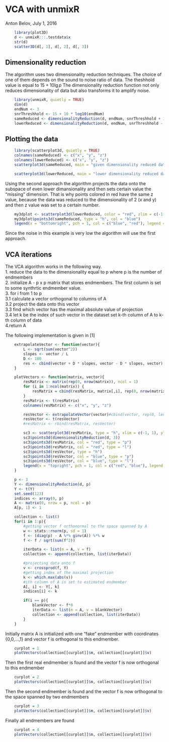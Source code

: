<!--
%\VignetteEngine{knitr::knitr}
%\VignetteIndexEntry{VCA with unmixR}
%\VignetteKeywords{hyperspectral unmixing, vertex component analysis, VCA}
 -->

VCA with unmixR
========================================================

Anton Belov, July 1, 2016

```r
    library(plot3D)
    d <- unmixR:::.testdata$x
    str(d)
    scatter3D(d[, 1], d[, 2], d[, 3])
```

## Dimensionality reduction
The algorithm uses two dimensionality reduction techniques. The choice of one of them depends on the sound to noise ratio of data. The theshhold value is equal to $15 + 10\lg p$ The dimensionality reduction function not only reduces dimensionality of data but also transforms it to amplify noise.

```r
    library(unmixR, quietly = TRUE)
    dim(d)
    endNum <- 3
    snrThreshhold <- 15 + 10 * log10(endNum)
    sameReduced <- dimensionalityReduction(d, endNum, snrThreshhold + 1)
    lowerReduced <- dimensionalityReduction(d, endNum, snrThreshhold - 1)
```

## Plotting the data

```r
    library(scatterplot3d, quietly = TRUE)
    colnames(sameReduced) <- c("x", "y", "z")
    colnames(lowerReduced) <- c("x", "y", "z")
    scatterplot3d(sameReduced, main = "given dimensionality reduced data")
```

```r
    scatterplot3d(lowerReduced, main = "lower dimensionality reduced data")
```

Using the second approach the algorithm projects the data onto the subspace of even lower dimansionality and then sets certain value the "missing" dimension. That is why points colored in red have the same z value, because the data was reduced to the dimensionality of 2 (x and y) and then z value was set to a certain number.
```r
    my3dplot <- scatterplot3d(lowerReduced, color = "red", zlim = c(-1, 3), main = "transformed data")
    my3dplot$points3d(sameReduced, type = "h", col = "blue")
    legend(x = "bottomright", pch = 1, col = c("blue", "red"), legend = c("same", "lower"))
```

Since the noise in this example is very low the algorithm will use the first approach.

## VCA iterations
The VCA algorithm works in the following way.\
1. reduce the data to the dimensionality equal to p where p is the number of endmembers\
2. initialize A - p x p matrix that stores endmembers. The first column is set to some synthrtic endmember value.\
3. for i from 1 to p\
3.1 calculate a vector orthogonal to columns of A\
3.2 project the data onto this vector\
3.3 find which vector has the maximal absolute value of projection\
3.4 let k be the index of such vector in the dataset set k-th column of A to k-th column of data\
4.return A\

The following implementation is given in [1]

```r
    extrapolateVector <- function(vector){
        L <- sqrt(sum(vector^2))
        slopes <- vector / L
        D <- 100
        res <- cbind(vector + D * slopes, vector - D * slopes, vector)
    }

    plotVectors <- function(matrix, vector){
        resMatrix <- matrix(rep(0, nrow(matrix)), ncol = 1)
        for (i in 1:ncol(matrix)) {
            resMatrix = cbind(resMatrix, matrix[,i], rep(0, nrow(matrix)))
        }
        resMatrix <- t(resMatrix)
        colnames(resMatrix) <- c("x", "y", "z")

        resVector <- extrapolateVector(vector)#cbind(vector, rep(0, length(vector)))
        resVector <- t(resVector)
        #resMatrix <- rbind(resMatrix, resVector)

        sc3 <- scatterplot3d(resMatrix, type = "h", xlim = c(-1, 1), ylim = c(-1, 1), zlim = c(-1, 1), main = "VCA endmembers")
        sc3$points3d(dimensionalityReduction(d, 3))
        sc3$points3d(resMatrix, col = "red", type = "p")
        sc3$points3d(resMatrix, col = "red", type = "l")
        sc3$points3d(resVector, type = "h")
        sc3$points3d(resVector, col = "blue", type = "p")
        sc3$points3d(resVector, col = "blue", type = "l")
        legend(x = "topright", pch = 1, col = c("red", "blue"), legend = c("current endmembers", "projection vector"))
    }
```

```r
    p <- 3
    Y <- dimensionalityReduction(d, p)
    Y <- t(Y)
    set.seed(123)
    indices <- array(0, p)
    A <- matrix(0, nrow = p, ncol = p)
    A[p, 1] <- 1

    collection <- list()
    for(i in 1:p){
        #getting vector f orthonormal to the space spanned by A
        w <- stats::rnorm(p, sd = 1)
        f <- (diag(p) - A %*% ginv(A)) %*% w
        f <- f / sqrt(sum(f^2))

        iterData <- list(m = A, v = f)
        collection <- append(collection, list(iterData))

        #projecting data onto f
        v <- crossprod(f, Y)
        #getting index of the maximal projection
        k <- which.max(abs(v))
        #ith column of A is set to estimated endmember
        A[, i] <- Y[, k]
        indices[i] <- k

        if(i == p){
            blankVector <- f*0
            iterData <- list(m = A, v = blankVector)
            collection <- append(collection, list(iterData))
        }
    }
```

Initially matrix A is initialized with one "fake" endmember with coordinates {0,0,...,1} and vector f is orthogonal to this endmember.
```r
    curplot = 1
    plotVectors(collection[[curplot]]$m, collection[[curplot]]$v)
```

Then the first real endmember is found and the vector f is now orthogonal to this endmember
```r
    curplot = 2
    plotVectors(collection[[curplot]]$m, collection[[curplot]]$v)
```

Then the second endmember is found and the vector f is now orthogonal to the space spanned by two endmembers
```r
    curplot = 3
    plotVectors(collection[[curplot]]$m, collection[[curplot]]$v)
```

Finally all endmembers are found
```r
    curplot = 4
    plotVectors(collection[[curplot]]$m, collection[[curplot]]$v)
```
